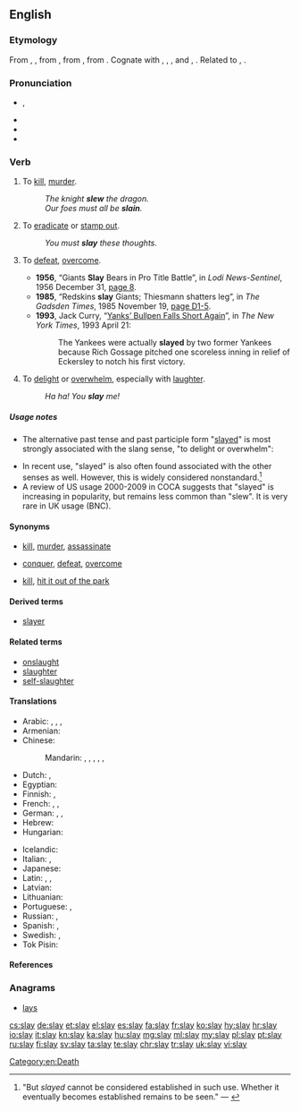 ==English==

===Etymology===
From {{etyl|enm|en}} {{term|sleen|lang=enm}}, {{term|slayn|lang=enm}}, from {{etyl|ang|en}} {{term/t|ang|slēan||to strike, beat, smite, stamp, forge, sting, slay, kill, impact}}, from {{etyl|gem-pro|en}} {{term/t|gem-pro|*slahaną||to fight, strike, kill}}, from {{etyl|ine-pro|en}} {{term/t|ine-pro|*slak-||to hit, strike, throw}}. Cognate with {{etyl|nl|-}} {{term|slaan||to beat, hit, strike|lang=nl}}, {{etyl|nds|-}} {{term|slaan||hit, strike|lang=nds}}, {{etyl|de|-}} {{term|schlagen||to beat, hit, strike (ein Schlag: a hit, a strike) |lang=de}}, {{etyl|da|-}} and {{etyl|sv|-}} {{term|slå||to knock, beat, strike|lang=sv}}, {{etyl|is|-}} {{term|slá||to strike|lang=is}}. Related to {{l|en|slaughter}}, {{l|en|onslaught}}.

===Pronunciation===
* {{enPR|slā}}, {{IPA|/sleɪ/}}
* {{audio|En-us-slay.ogg|Audio (US)|lang=en}}
* {{rhymes|eɪ}}
* {{homophones|lang=en|sleigh|sley}}

===Verb===
{{en-verb|slays|slaying|'''[[slew]]''' or '''[[slayed]]'''|'''[[slain]]''' or '''[[slayed]]'''}}

# {{context|now|_|literary|lang=en}} To [[kill]], [[murder]].
#: ''The knight '''slew''' the dragon.''
#: ''Our foes must all be '''slain'''.''
# {{context|literary|lang=en}} To [[eradicate]] or [[stamp out]].
#: ''You must '''slay''' these thoughts.''
# {{context|by extension|colloquial|lang=en}} To [[defeat]], [[overcome]].
#* '''1956''', “Giants '''Slay''' Bears in Pro Title Battle”, in ''Lodi News-Sentinel'', 1956 December 31, [http://news.google.com/newspapers?id=WSMzAAAAIBAJ&pg=5705,7365754&dq=slay page 8].
#* '''1985''', “Redskins '''slay''' Giants; Thiesmann shatters leg”, in ''The Gadsden Times'', 1985 November 19, [http://news.google.com/newspapers?id=2cIfAAAAIBAJ&pg=2781,3776224&dq=slay page D1-5].
#* '''1993''', Jack Curry, “[http://www.nytimes.com/1993/04/21/sports/baseball-yanks-bullpen-falls-short-again.html Yanks’ Bullpen Falls Short Again]”, in ''The New York Times'', 1993 April 21:
#*: The Yankees were actually '''slayed''' by two former Yankees because Rich Gossage pitched one scoreless inning in relief of Eckersley to notch his first victory.
# {{context|slang|lang=en}} To [[delight]] or [[overwhelm]], especially with [[laughter]].
#: ''Ha ha!  You '''slay''' me!''

=====Usage notes=====
* The alternative past tense and past participle form "[[slayed]]" is most strongly associated with the slang sense, "to delight or overwhelm":
*: {{quote-book|i2=*::|1929|Harry Charles Witwer|Yes Man's Land|url=http://books.google.com/books?id=3K1EAAAAIAAJ|page=254
|passage="Cutey, you '''slayed''' me !" grins Jackie, working fast. "I guess that's what made the rest of 'em look so bad — you was so good!"}}
* In recent use, "slayed" is also often found associated with the other senses as well.  However, this is widely considered nonstandard.<ref>"But ''slayed'' cannot be considered established in such use.  Whether it eventually becomes established remains to be seen." — {{reference-book|title=Merriam-Webster's Dictionary of English Usage|url=http://books.google.com/books?id=2yJusP0vrdgC&pg=PA853&dq=%2Bslayed|id=ISBN 0877791325|author=Merriam-Webster Publishing Co.|pages=853|chapter=slay|year=1994}}</ref>
* A review of US usage 2000-2009 in COCA suggests that "slayed" is increasing in popularity, but remains less common than "slew". It is very rare in UK usage (BNC).

====Synonyms====
* {{sense|to kill, murder}} [[kill]], [[murder]], [[assassinate]]
* {{sense|to defeat, overcome}} [[conquer]], [[defeat]], [[overcome]]
* {{sense|to overwhelm or delight}} [[kill]], [[hit it out of the park]]

====Derived terms====
* [[slayer]]

====Related terms====
* [[onslaught]]
* [[slaughter]]
* [[self-slaughter]]

====Translations====
{{trans-top|to kill, murder}}
* Arabic: {{t|ar|ذبح|tr=dhabaHa}},  {{t|ar|فطس|tr=faTTasa}},  {{t|ar|أَزهق|tr='azhaqa}},  {{t+|ar|قتل|tr=qatala}}
* Armenian: {{t|hy|սպանել|tr=spanel}}
* Chinese:
*: Mandarin: {{t+|cmn|殺|sc=Hani}},  {{t+|cmn|杀|tr=shā|sc=Hani}}, {{t+|cmn|謀殺|sc=Hani}},  {{t+|cmn|谋杀|tr=móushā|sc=Hani}},  {{t|cmn|殘殺|sc=Hani}},  {{t+|cmn|残杀|tr=cánshā|sc=Hani}}
* Dutch: {{t+|nl|doden}}, {{t+|nl|vermoorden}}
* Egyptian: {{t|egy|𓆼𓏏𓃀|tr=ḫꜣtb|sc=Egyp}}
* Finnish: {{t+|fi|tappaa}}, {{t+|fi|surmata}}
* French: {{t+|fr|tuer}}, {{t+|fr|assassiner}}, {{t+|fr|occire}}
* German: {{t+|de|töten}},  {{t+|de|umbringen}},  {{t+|de|ermorden}}
* Hebrew: {{t+|he|רצח|tr=ratzákh}}
* Hungarian: {{t+|hu|öl}}
{{trans-mid}}
* Icelandic: {{t+|is|bana}}
* Italian: {{t+|it|uccidere}}, {{t+|it|assassinare}}
* Japanese: {{t+|ja|殺す|tr=korosu}}
* Latin: {{t+|la|occido}}, {{t+|la|interficio}}, {{t|la|per insidas inteficio}}
* Latvian: {{t+|lv|kaut}}
* Lithuanian: {{t|lt|nužudyti}}
* Portuguese: {{t+|pt|matar}}, {{t+|pt|assassinar}}
* Russian: {{qualifier|perfective}} {{t+|ru|убить|tr=ubít’}},  {{qualifier|imperfective}} {{t+|ru|убивать|tr=ubivát’}}
* Spanish: {{t+|es|matar}}, {{t+|es|asesinar}}
* Swedish: {{t+|sv|dräpa}}, {{t+|sv|slå ihjäl}}
* Tok Pisin: {{t|tpi|kilim}}
{{trans-bottom}}

====References====
<references/>

===Anagrams===
* [[lays#English|lays]]

[[Category:en:Death]]

[[cs:slay]]
[[de:slay]]
[[et:slay]]
[[el:slay]]
[[es:slay]]
[[fa:slay]]
[[fr:slay]]
[[ko:slay]]
[[hy:slay]]
[[hr:slay]]
[[io:slay]]
[[it:slay]]
[[kn:slay]]
[[ka:slay]]
[[hu:slay]]
[[mg:slay]]
[[ml:slay]]
[[my:slay]]
[[pl:slay]]
[[pt:slay]]
[[ru:slay]]
[[fi:slay]]
[[sv:slay]]
[[ta:slay]]
[[te:slay]]
[[chr:slay]]
[[tr:slay]]
[[uk:slay]]
[[vi:slay]]